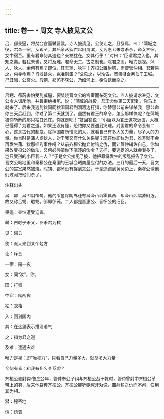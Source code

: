 ```yaml
---
---
---
```

title: 卷一・周文 寺人披见文公
---

吕、郤畏逼，将焚公宫而弑晋侯。寺人披请见。公使让之，且辞焉，曰：“蒲城之役，君命一宿，女即至。其后余从狄君以田渭滨，女为惠公来求杀余，命女三宿，女中宿至。虽有君命何其速也？夫袪犹在，女其行乎！”对曰：“臣谓君之入也，其知之矣。若犹未也，又将及难。君命无二，古之制也。除君之恶，唯力是视。蒲人、狄人、余何有焉？即位，其无蒲、狄乎！齐桓公置射钩，而使管仲相。君若易之，何辱命焉？行者甚众，岂唯刑臣？”公见之，以难告。晋侯潜会秦伯于王城。己丑晦，公宫火。瑕甥、郤芮不获公，乃如河上，秦伯诱而杀之。

----------------

吕甥、郤芮害怕受到威逼，要焚烧晋文公的宫室而杀死文公。寺人披请求进见，文公令人训斥他，并且拒绝接见，说：“蒲城的战役，君王命你第二天赶到，你马上就来了。后来我逃到狄国同狄国国君到渭河边打猎，你替惠公前来谋杀我，惠公命你三天后赶到，你过了第二天就到了。虽然有君王的命令，怎么那样快呢？在蒲城被你斩断的那只袖口还在。你就走吧！”披回答说：“小臣以为君王这次返国，大概已懂得了为君之道。如果还没有懂，恐怕你又要遇到灾难。对国君的命令没有二心，这是古代的制度。除掉国君所憎恶的人，就看自己有多大的力量，尽多大的力量。你当时是蒲人或狄人，对于我又有什么关系呢？现在你即位为君，难道就不会再发生蒲、狄那样的事件吗？从前齐桓公抛弃射钩之仇，而让管仲辅佐自己，你如果改变桓公的做法，又何必辱蒙你下驱逐的命令？这样，要逃走的人就会很多了，岂只受刑的小臣我一人？”于是文公接见了披，他把即将发生的叛乱报告了文公。晋文公暗地里和秦穆公在秦国的王城会晤商量应付的办法。三月的最后一天，晋文公的宫室果然被烧。瑕甥、郤芮没有捉到文公，于是逃跑到黄河边上，秦穆公诱他们过河把他们杀了。

注释出处

吕、郤：吕即阴饴甥，他的采邑除阴外还有吕今山西霍县西、瑕今山西临猗附近，故又称吕甥、瑕甥。郤即郤芮。二人都是晋惠公、晋怀公的旧臣。

畏逼：害怕遭受迫害。

弑：古时子杀父，臣杀君为弑

见：谒见

使：派人来到某个地方

让：斥责

一宿：隔一夜

女：同“汝”，你。

田：打猎

中宿：隔两夜

袪：衣袖

入：回到国内

其：在这里表示推测语气

之：指为君之道

及难：遭遇灾难

唯力是视：即“唯视力”，只看自己力量多大，就尽多大力量

余何有焉：和我有什么关系呢？

齐桓公置射钩:鲁庄公年，管仲奉公子纠与齐桓公战于乾时，管仲曾射中齐桓公革带上的钩，后来他投奔齐桓公，齐桓公能听鲍叔牙劝说，置射钩之仇而不问，任用其为相。

潜：秘密地

诱：诱骗

